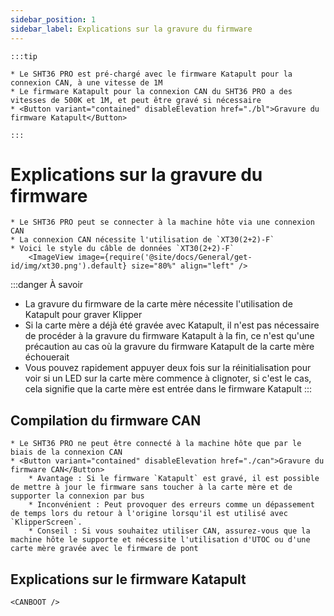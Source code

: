 ```yaml
---
sidebar_position: 1
sidebar_label: Explications sur la gravure du firmware
---
```







    :::tip

    * Le SHT36 PRO est pré-chargé avec le firmware Katapult pour la connexion CAN, à une vitesse de 1M
    * Le firmware Katapult pour la connexion CAN du SHT36 PRO a des vitesses de 500K et 1M, et peut être gravé si nécessaire
    * <Button variant="contained" disableElevation href="./bl">Gravure du firmware Katapult</Button>

    :::

# Explications sur la gravure du firmware

    * Le SHT36 PRO peut se connecter à la machine hôte via une connexion CAN
    * La connexion CAN nécessite l'utilisation de `XT30(2+2)-F`
    * Voici le style du câble de données `XT30(2+2)-F`
        <ImageView image={require('@site/docs/General/get-id/img/xt30.png').default} size="80%" align="left" />

:::danger À savoir
* La gravure du firmware de la carte mère nécessite l'utilisation de Katapult pour graver Klipper
* Si la carte mère a déjà été gravée avec Katapult, il n'est pas nécessaire de procéder à la gravure du firmware Katapult à la fin, ce n'est qu'une précaution au cas où la gravure du firmware Katapult de la carte mère échouerait
* Vous pouvez rapidement appuyer deux fois sur la réinitialisation pour voir si un LED sur la carte mère commence à clignoter, si c'est le cas, cela signifie que la carte mère est entrée dans le firmware Katapult
:::

## Compilation du firmware CAN

    * Le SHT36 PRO ne peut être connecté à la machine hôte que par le biais de la connexion CAN
    * <Button variant="contained" disableElevation href="./can">Gravure du firmware CAN</Button>
        * Avantage : Si le firmware `Katapult` est gravé, il est possible de mettre à jour le firmware sans toucher à la carte mère et de supporter la connexion par bus
        * Inconvénient : Peut provoquer des erreurs comme un dépassement de temps lors du retour à l'origine lorsqu'il est utilisé avec `KlipperScreen`.
        * Conseil : Si vous souhaitez utiliser CAN, assurez-vous que la machine hôte le supporte et nécessite l'utilisation d'UTOC ou d'une carte mère gravée avec le firmware de pont

## Explications sur le firmware Katapult
    
    <CANBOOT />